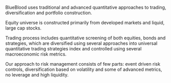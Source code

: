 
<div className={styles.Document}>

BlueBlood uses traditional and advanced quantitative approaches to trading, diversification and portfolio construction.

Equity universe is constructed primarily from developed markets and liquid, large cap stocks.

Trading process includes quantitative screening of both equities, bonds and strategies, which are diversified using several approaches into universal quantitative trading strategies index and controlled using several macroeconomic risk metrics.

Our approach to risk management consists of few parts: event driven risk controls, diversification based on volatility and some of advanced metrics, no leverage and high liquidity.

</div>